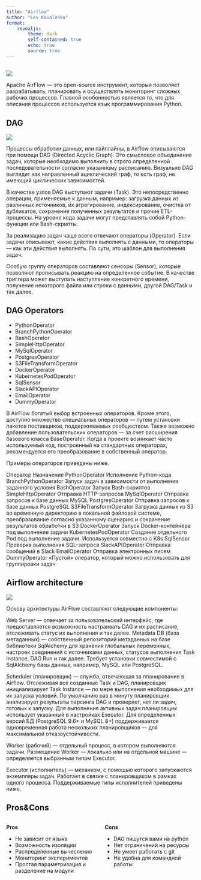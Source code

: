 ```yaml
---
title: "Airflow"
author: "Lev Kovalenko"
format: 
    revealjs: 
        theme: dark
        self-contained: true
        echo: true
        source: true
---
```


##

![](images/airflow_logo.png)

:::{.notes}
Apache AirFlow — это open-source инструмент, который позволяет разрабатывать, планировать и осуществлять мониторинг сложных рабочих процессов. Главной особенностью является то, что для описания процессов используется язык программирования Python.
:::

## DAG

![](images/dag.png)

:::{.notes}
Процессы обработки данных, или пайплайны, в Airflow описываются при помощи DAG (Directed Acyclic Graph). Это смысловое объединение задач, которые необходимо выполнить в строго определенной последовательности согласно указанному расписанию. Визуально DAG выглядит как направленный ациклический граф, то есть граф, не имеющий циклических зависимостей.

В качестве узлов DAG выступают задачи (Task). Это непосредственно операции, применяемые к данным, например: загрузка данных из различных источников, их агрегирование, индексирование, очистка от дубликатов, сохранение полученных результатов и прочие ETL-процессы. На уровне кода задачи могут представлять собой Python-функции или Bash-скрипты.

За реализацию задач чаще всего отвечают операторы (Operator). Если задачи описывают, какие действия выполнять с данными, то операторы — как эти действия выполнять. По сути, это шаблон для выполнения задач.

Особую группу операторов составляют сенсоры (Sensor), которые позволяют прописывать реакцию на определенное событие. В качестве триггера может выступать наступление конкретного времени, получение некоторого файла или строки с данными, другой DAG/Task и так далее.
:::

## DAG Operators {.scrollable}

- PythonOperator
- BranchPythonOperator
- BashOperator
- SimpleHttpOperator
- MySqlOperator	
- PostgresOperator
- S3FileTransformOperator
- DockerOperator
- KubernetesPodOperator
- SqlSensor
- SlackAPIOperator
- EmailOperator
- DummyOperator

:::{.notes}
В AirFlow богатый выбор встроенных операторов. Кроме этого, доступно множество специальных операторов — путем установки пакетов поставщиков, поддерживаемых сообществом. Также возможно добавление пользовательских операторов — за счет расширения базового класса BaseOperator. Когда в проекте возникает часто используемый код, построенный на стандартных операторах, рекомендуется его преобразование в собственный оператор.

Примеры операторов приведены ниже.

Оператор	Назначение
PythonOperator	Исполнение Python-кода
BranchPythonOperator	Запуск задач в зависимости от выполнения заданного условия
BashOperator	Запуск Bash-скриптов
SimpleHttpOperator	Отправка HTTP-запросов
MySqlOperator	Отправка запросов к базе данных MySQL
PostgresOperator	Отправка запросов к базе данных PostgreSQL
S3FileTransformOperator	Загрузка данных из S3 во временную директорию в локальной файловой системе, преобразование согласно указанному сценарию и сохранение результатов обработки в S3
DockerOperator	Запуск Docker-контейнера под выполнение задачи
KubernetesPodOperator	Создание отдельного Pod под выполнение задачи. Используется совместно с K8s
SqlSensor	Проверка выполнения SQL-запроса
SlackAPIOperator	Отправка сообщений в Slack
EmailOperator	Отправка электронных писем
DummyOperator	«Пустой» оператор, который можно использовать для группировки задач

:::


## Airflow architecture

![](images/arch-diag-basic.png)

:::{.notes}
Основу архитектуры AirFlow составляют следующие компоненты:

Web Server — отвечает за пользовательский интерфейс, где предоставляется возможность настраивать DAG и их расписание, отслеживать статус их выполнения и так далее.
Metadata DB (база метаданных) — собственный репозиторий метаданных на базе библиотеки SqlAlchemy для хранения глобальных переменных, настроек соединений с источниками данных, статусов выполнения Task Instance, DAG Run и так далее. Требует установки совместимой с SqlAlchemy базы данных, например, MySQL или PostgreSQL.

Scheduler (планировщик) — служба, отвечающая за планирование в Airflow. Отслеживая все созданные Task и DAG, планировщик инициализирует Task Instance — по мере выполнения необходимых для их запуска условий. По умолчанию раз в минуту планировщик анализирует результаты парсинга DAG и проверяет, нет ли задач, готовых к запуску. Для выполнения активных задач планировщик использует указанный в настройках Executor.
Для определенных версий БД (PostgreSQL 9.6+ и MySQL 8+) поддерживается одновременная работа нескольких планировщиков — для максимальной отказоустойчивости.

Worker (рабочий) — отдельный процесс, в котором выполняются задачи. Размещение Worker — локально или на отдельной машине — определяется выбранным типом Executor.

Executor (исполнитель) — механизм, с помощью которого запускаются экземпляры задач. Работает в связке с планировщиком в рамках одного процесса. Поддерживаемые типы исполнителей приведены ниже.
:::

## Pros&Cons {.scrollable}

:::: {.columns }
 
::: {.column width="50%" }
**Pros**
 
- Не зависит от языка
- Возможность изоляции
- Распределенные вычесления
- Мониторинг экспериментов
- Простая параметризация и разделение на модули
 
:::
 
::: {.column width="50%"}
**Cons**
 
- DAG пишутся вами на python
- Нет ограничений на ресурсы
- Не умеет работать с git
- Не удобна для командной работы
 
:::
::::